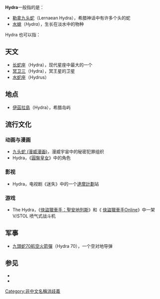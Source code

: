 <!--Most common uses first-->
{{wiktionary|Hydra|hydra}}
'''Hydra'''一般指的是：
* [[勒拿九头蛇|勒拿九头蛇]]（Lernaean Hydra），希腊神话中有许多个头的蛇
* [[水螅|水螅]]（''Hydra''），生长在淡水中的物种

Hydra 也可以指：
{{TOC right}}

== 天文 ==
* [[长蛇座|长蛇座]]（Hydra），现代星座中最大的一个
* [[冥卫三|冥卫三]]（Hydra），冥王星的卫星
* [[水蛇座|水蛇座]]（Hydrus）

== 地点 ==
* [[伊茲拉島|伊茲拉島]]（Hydra），希腊岛屿

== 流行文化 ==
=== 动画与漫画 ===
* [[九头蛇_(漫威漫画)|九头蛇 (漫威漫画)]]，漫威宇宙中的秘密犯罪组织
* Hydra，《[[圓盤皇女|圓盤皇女]]》中的角色

=== 影视 ===
* Hydra，电视剧《迷失》中的一个[[達摩計劃|達摩計劃]]站

===游戏===

* The Hydra，《[[俠盜獵車手：聖安地列斯|俠盜獵車手：聖安地列斯]]》和《 [[俠盜獵車手Online|俠盜獵車手Online]]》中一架 V/STOL 喷气式战斗机

== 军事 ==
* [[九頭蛇70航空火箭彈|九頭蛇70航空火箭彈]]（Hydra 70），一个空对地导弹

== 参见 ==
* {{lookfrom|hydra}}
* {{intitle|hydra}}

{{disambiguation}}

[[Category:非中文名稱消歧義|Category:非中文名稱消歧義]]